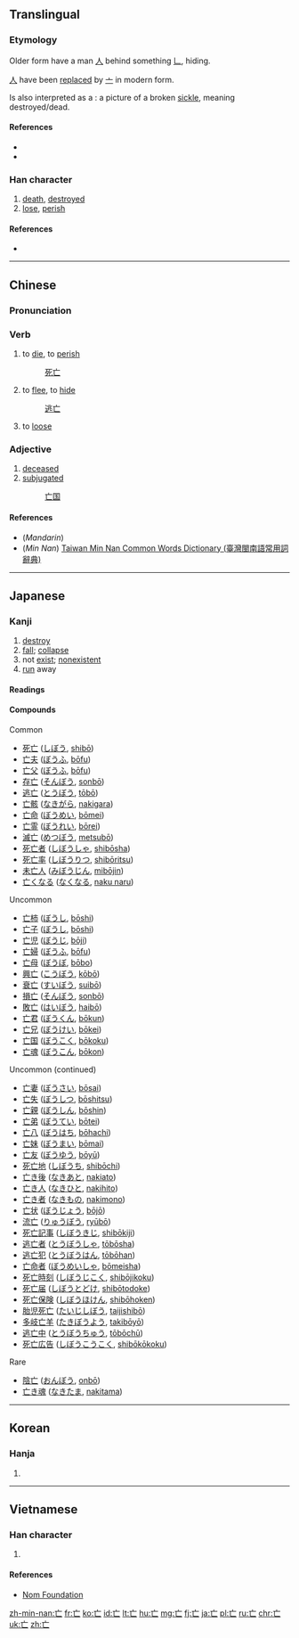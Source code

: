 {{also|亾}}<!-- may be replaced by zh-forms -->
==Translingual==
{{stroke order|strokes=3}}
===Etymology===
{{Han etyl}}

Older form have a man [[人]] behind something [[𠃊]], hiding.

[[人]] have been [[replaced]] by [[亠]] in modern form.

Is also interpreted as a {{liushu|p}} : a picture of a broken [[sickle]], meaning destroyed/dead.

====References====
* {{reference-book| last = McNaughton | first = William | year = 2005
 | title = Reading & Writing Chinese: Simplified Character Edition | publisher = Tuttle | isbn = 978-0804835091
 | pages = 18 | edition = 2nd Edition
}}
* {{cite web
| url = http://www.hanziyuan.com/result.php?zi=%E4%BA%A1
| title = 亡
| work = 字源
| language = Mandarin
| accessdate = 2014-02-22}}

===Han character===
{{Han char|rn=8|rad=亠|as=01|sn=3|four=00710|canj=YV|ids=⿱亠𠃊}}

# [[death]], [[destroyed]]
# [[lose]], [[perish]]

====References====
* {{Han ref|kx=0088.030|dkj=00287|dj=0184.130|hdz=10279.050|uh=4EA1|ud=20129|bh=A460|bd=42080}}

----

==Chinese==
{{zh-hanzi-box|[[亡]]}}

===Pronunciation===
{{zh-pron
|m=wáng
|c=mong4,mou4
|h=pfs=mòng
|mn=bông
|mc=y
|oc=y
|ma=Zh-wáng.ogg
|cat=a,v
}}

===Verb===
{{zh-verb|ts}}

# to [[die]], to [[perish]]
#: [[死亡]]
# to [[flee]], to [[hide]]
#: [[逃亡]]
# to [[loose]]

===Adjective===
{{zh-adj|ts}}

# [[deceased]]
# [[subjugated]]
#: [[亡国]]

====References====
*(''Mandarin'') {{cite web
| url = http://www.mdbg.net/chindict/chindict.php?page=worddict&wdrst=0&wdqb=亡
| title = 亡
| work = MDBG English to Chinese dictionary ( Based on CC-CEDICT )
| language = Mandarin/English
| accessdate = 2014-02-22}}
*(''Min Nan'') [http://twblg.dict.edu.tw/holodict_new/result_detail.jsp?n_no=185&curpage=1&sample=%E4%BA%A1&radiobutton=1&querytarget=1&limit=20&pagenum=1&rowcount=9 Taiwan Min Nan Common Words Dictionary (臺灣閩南語常用詞辭典)]

----

==Japanese==

===Kanji===
{{ja-kanji|grade=6|rs=亠01}}

# [[destroy]]
# [[fall]]; [[collapse]]
# not [[exist]]; [[nonexistent]]
# [[run]] away

====Readings====
{{ja-readings
|kanon=[[ぼう]] (bō)
|goon=[[もう]] (mō)
|kun=[[ない|な-い]] ([[亡い]], na-i), [[なき|な-き]] ([[亡き]], na-ki), [[ほろぶ|ほろ-ぶ]] ([[亡ぶ]], horo-bu), [[ほろびる|ほろ-びる]] ([[亡びる]], horo-biru), [[ほろぼす|ほろ-ぼす]] ([[亡ぼす]], horo-bosu)
}}

====Compounds====
{{rel-top|Compound words that contain 亡}}
Common
* [[死亡]] ([[しぼう]], [[shibō]])
* [[亡夫]] ([[ぼうふ]], [[bōfu]])
* [[亡父]] ([[ぼうふ]], [[bōfu]])
* [[存亡]] ([[そんぼう]], [[sonbō]])
* [[逃亡]] ([[とうぼう]], [[tōbō]])
* [[亡骸]] ([[なきがら]], [[nakigara]])
* [[亡命]] ([[ぼうめい]], [[bōmei]])
* [[亡霊]] ([[ぼうれい]], [[bōrei]])
* [[滅亡]] ([[めつぼう]], [[metsubō]])
* [[死亡者]] ([[しぼうしゃ]], [[shibōsha]])
* [[死亡率]] ([[しぼうりつ]], [[shibōritsu]])
* [[未亡人]] ([[みぼうじん]], [[mibōjin]])
* [[亡くなる]] ([[なくなる]], [[naku naru]])
Uncommon
* [[亡柿]] ([[ぼうし]], [[bōshi]])
* [[亡子]] ([[ぼうし]], [[bōshi]])
* [[亡児]] ([[ぼうじ]], [[bōji]])
* [[亡婦]] ([[ぼうふ]], [[bōfu]])
* [[亡母]] ([[ぼうぼ]], [[bōbo]])
* [[興亡]] ([[こうぼう]], [[kōbō]])
* [[衰亡]] ([[すいぼう]], [[suibō]])
* [[損亡]] ([[そんぼう]], [[sonbō]])
* [[敗亡]] ([[はいぼう]], [[haibō]])
* [[亡君]] ([[ぼうくん]], [[bōkun]])
* [[亡兄]] ([[ぼうけい]], [[bōkei]])
* [[亡国]] ([[ぼうこく]], [[bōkoku]])
* [[亡魂]] ([[ぼうこん]], [[bōkon]])
{{rel-mid}}
Uncommon (continued)
* [[亡妻]] ([[ぼうさい]], [[bōsai]])
* [[亡失]] ([[ぼうしつ]], [[bōshitsu]])
* [[亡親]] ([[ぼうしん]], [[bōshin]])
* [[亡弟]] ([[ぼうてい]], [[bōtei]])
* [[亡八]] ([[ぼうはち]], [[bōhachi]])
* [[亡妹]] ([[ぼうまい]], [[bōmai]])
* [[亡友]] ([[ぼうゆう]], [[bōyū]])
* [[死亡地]] ([[しぼうち]], [[shibōchi]])
* [[亡き後]] ([[なきあと]], [[nakiato]])
* [[亡き人]] ([[なきひと]], [[nakihito]])
* [[亡き者]] ([[なきもの]], [[nakimono]])
* [[亡状]] ([[ぼうじょう]], [[bōjō]])
* [[流亡]] ([[りゅうぼう]], [[ryūbō]])
* [[死亡記事]] ([[しぼうきじ]], [[shibōkiji]])
* [[逃亡者]] ([[とうぼうしゃ]], [[tōbōsha]])
* [[逃亡犯]] ([[とうぼうはん]], [[tōbōhan]])
* [[亡命者]] ([[ぼうめいしゃ]], [[bōmeisha]])
* [[死亡時刻]] ([[しぼうじこく]], [[shibōjikoku]])
* [[死亡届]] ([[しぼうとどけ]], [[shibōtodoke]])
* [[死亡保険]] ([[しぼうほけん]], [[shibōhoken]])
* [[胎児死亡]] ([[たいじしぼう]], [[taijishibō]])
* [[多岐亡羊]] ([[たきぼうよう]], [[takibōyō]])
* [[逃亡中]] ([[とうぼうちゅう]], [[tōbōchū]])
* [[死亡広告]] ([[しぼうこうこく]], [[shibōkōkoku]])
Rare
* [[陰亡]] ([[おんぼう]], [[onbō]])
* [[亡き魂]] ([[なきたま]], [[nakitama]])

{{rel-bottom}}

----

==Korean==

===Hanja===
{{ko-hanja|hangeul=[[망]], [[무]]|rv=mang, mu|mr=mang, mu}}

# {{defn|lang=ko|sort=亠01}}

----

==Vietnamese==

===Han character===
{{vi-hantu|[[vong]], [[vô]]|rs=亠01}}

# {{defn|lang=vi|sort=亠01}}

====References====
*[http://nomfoundation.org/common/nom_details.php?codepoint=4ea1 Nom Foundation]

[[zh-min-nan:亡]]
[[fr:亡]]
[[ko:亡]]
[[id:亡]]
[[lt:亡]]
[[hu:亡]]
[[mg:亡]]
[[fj:亡]]
[[ja:亡]]
[[pl:亡]]
[[ru:亡]]
[[chr:亡]]
[[uk:亡]]
[[zh:亡]]